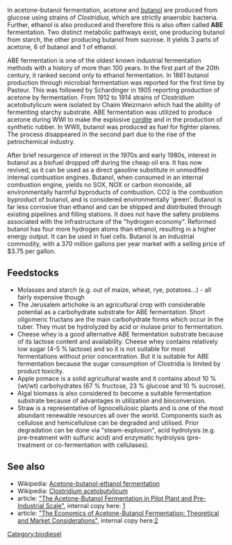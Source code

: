 In acetone-butanol fermentation, acetone and [[butanol]] are produced from glucose using strains of ''Clostridiua'', which are strictly anaerobic bacteria. Further, ethanol is also produced and therefore this is also often called '''ABE''' fermentation. Two distinct metabolic pathways exist, one producing butanol from starch, the other producing butanol from sucrose. It yields 3 parts of acetone, 6 of butanol and 1 of ethanol.

ABE fermentation is one of the oldest known industrial fermentation methods with a history of more than 100 years. In the first part of the 20th century, it ranked second only to ethanol fermentation. In 1861 butanol production through microbial fermentation was reported for the first time by Pasteur. This was followed by Schardinger in 1905 reporting production of acetone by fermentation. From 1912 to 1914 strains of Clostridium acetobutylicum were isolated by Chaim Weizmann which had the ability of fermenting starchy substrate. ABE fermentation was utilized to produce acetone during WWI to make the explosive [http://en.wikipedia.org/wiki/Cordite cordite] and in the production of synthetic rubber. In WWII, butanol was produced as fuel for fighter planes. The process disappeared in the second part due to the rise of the petrochemical industry. 

After brief resurgence of interest in the 1970s and early 1980s, interest in butanol as a biofuel dropped off during the cheap oil era. It has now revived, as it can be used as a direct gasoline substitute in unmodified internal combustion engines. Butanol, when consumed in an internal combustion engine, yields no SOX, NOX or carbon monoxide, all environmentally harmful byproducts of combustion. CO2 is the combustion byproduct of butanol, and is considered environmentally 'green'. Butanol is far less corrosive than ethanol and can be shipped and distributed through existing pipelines and filling stations. It does not have the safety problems associated with the infrastructure of the "hydrogen economy". Reformed butanol has four more hydrogen atoms than ethanol, resulting in a higher energy output. It can be used in fuel cells. Butanol is an industrial commodity, with a 370 million gallons per year market with a selling price of $3.75 per gallon. 

==Feedstocks==
* Molasses and starch (e.g. out of maize, wheat, rye, potatoes...) - all fairly expensive though 
* The Jerusalem artichoke is an agricultural crop with considerable potential as a carbohydrate substrate for ABE fermentation. Short oligomeric fructans are the main carbohydrate forms which occur in the tuber. They must be hydrolyzed by acid or inulase prior to fermentation.
* Cheese whey is a good alternative ABE fermentation substrate because of its lactose content and availability. Cheese whey contains relatively low sugar (4-5 % lactose) and so it is not suitable for most fermentations without prior concentration. But it is suitable for ABE fermentation because the sugar consumption of Clostridia is limited by product toxicity.
* Apple pomace is a solid agricultural waste and it contains about 10 % (wt/wt) carbohydrates (67 % fructose, 23 % glucose and 10 % sucrose).
* Algal biomass is also considered to become a suitable fermentation substrate because of advantages in utilization and bioconversion.
* Straw is a representative of lignocellulosic plants and is one of the most abundant renewable resources all over the world. Components such as cellulose and hemicellulose can be degraded and utilised. Prior degradation can be done via "steam-explosion", acid hydrolysis (e.g. pre-treatment with sulfuric acid) and enzymatic hydrolysis (pre-treatment or co-fermentation with cellulases). 

==See also==
*Wikipedia: [http://en.wikipedia.org/wiki/Acetone-butanol-ethanol_fermentation Acetone-butanol-ethanol fermentation]
*Wikipedia: [http://en.wikipedia.org/wiki/Clostridium_acetobutylicum Clostridium acetobutylicum]
*article: [http://www.horizonpress.com/jmmb/v2/v2n1/02.pdf "The Acetone-Butanol Fermentation in Pilot Plant and Pre-Industrial Scale"], internal copy here: [http://opensourceecology.org/wiki/File:The_Acetone-Butanol_Fermentation_in_Pilot_Plant_and_Pre-Industrial_Scale.pdf] 
*article: [http://www.horizonpress.com/jmmb/v2/v2n1/04.pdf "The Economics of Acetone-Butanol Fermentation: Theoretical and Market Considerations"], internal copy here:[http://opensourceecology.org/wiki/File:The_Economics_of_Acetone-Butanol_Fermentation-_Theoretical_and_Market_Considerations.pdf]

[[Category:biodiesel]]